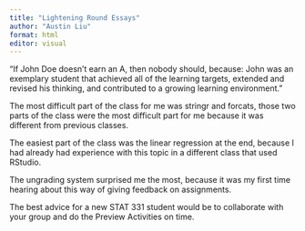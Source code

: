 ```yaml
---
title: "Lightening Round Essays"
author: "Austin Liu"
format: html
editor: visual
---
```


"If John Doe doesn't earn an A, then nobody should, because: John was an exemplary student that achieved all of the learning targets, extended and revised his thinking, and contributed to a growing learning environment."

The most difficult part of the class for me was stringr and forcats, those two parts of the class were the most difficult part for me because it was different from previous classes.

The easiest part of the class was the linear regression at the end, because I had already had experience with this topic in a different class that used RStudio.

The ungrading system surprised me the most, because it was my first time hearing about this way of giving feedback on assignments.

The best advice for a new STAT 331 student would be to collaborate with your group and do the Preview Activities on time.
